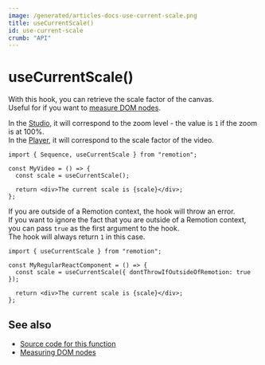 ```yaml
---
image: /generated/articles-docs-use-current-scale.png
title: useCurrentScale()
id: use-current-scale
crumb: "API"
---
```


# useCurrentScale()<AvailableFrom v="4.0.111" />

With this hook, you can retrieve the scale factor of the canvas.  
Useful for if you want to [measure DOM nodes](/docs/measuring).

In the [Studio](/docs/terminology/studio), it will correspond to the zoom level - the value is `1` if the zoom is at 100%.  
In the [Player](/docs/terminology/player), it will correspond to the scale factor of the video.

```tsx twoslash title="MyComp.tsx"
import { Sequence, useCurrentScale } from "remotion";

const MyVideo = () => {
  const scale = useCurrentScale();

  return <div>The current scale is {scale}</div>;
};
```

If you are outside of a Remotion context, the hook will throw an error.  
If you want to ignore the fact that you are outside of a Remotion context, you can pass `true` as the first argument to the hook.  
The hook will always return `1` in this case.

```tsx twoslash title="MyComp.tsx"
import { useCurrentScale } from "remotion";

const MyRegularReactComponent = () => {
  const scale = useCurrentScale({ dontThrowIfOutsideOfRemotion: true });

  return <div>The current scale is {scale}</div>;
};
```

## See also

- [Source code for this function](https://github.com/remotion-dev/remotion/blob/main/packages/core/src/use-current-scale.ts)
- [Measuring DOM nodes](/docs/measuring)
